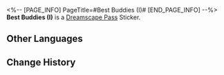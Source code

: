 <%-- [PAGE_INFO]
PageTitle=#Best Buddies (I)#
[END_PAGE_INFO] --%>
{{Stub|Location information}}
{{Item Infobox
|id          = 223501
|image       = Dreamscape Pass Sticker Best Buddies (I).png{{subst:void|<!--$UPLOAD:<<SpriteOutput/TravelBrochure/StickFigures/223501.png>-<Dreamscape Pass Sticker Best Buddies (I).png>-<Item Icons>>-->}}
|type        = Dreamscape Pass Sticker
|type2       = The Most Absurd Stage Stickers
|invCategory = 
|rarity      = 4
|effect      = 
|description = Digital stickers that can be used to decorate the pages of the Dreamtour Handbook. They come in many different styles.
|source1     = [[Take a photo with your companions in the Hamster Ball Knight section of the studio]]
}}
{{Description|The nightmare of all square-faced people.}}
'''Best Buddies (I)''' is a [[Dreamscape Pass]] Sticker.

==Other Languages==
{{Other Languages
|en   = Best Buddies (I)
|zhs  = 好伙计们•一
|zht  = 好夥伴們•一
|ja   = よき仲間たち・1
|ko   = 좋은 친구들•1
|es   = Mejores amigos&nbsp;I
|fr   = Grande amitié (I)
|ru   = Лучшие друзья I
|th   = ผองเพื่อนแสนดี 1
|vi   = Những Cộng Sự Tốt 1
|de   = Beste Freunde I
|id   = Sahabat Baik 1
|pt   = Melhores Amigos (I)
}}

==Change History==
{{Change History|2.1}}